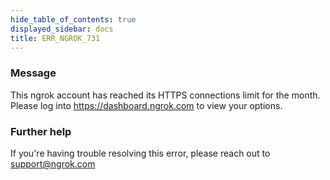 ```yaml
---
hide_table_of_contents: true
displayed_sidebar: docs
title: ERR_NGROK_731
---
```


### Message

This ngrok account has reached its HTTPS connections limit for the month. Please log into https://dashboard.ngrok.com to view your options.

<ErrorDetails />

### Further help

If you're having trouble resolving this error, please reach out to [support@ngrok.com](mailto:support@ngrok.com?subject=Help%20with%20ERR_NGROK_731)
